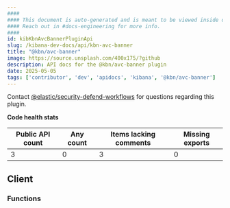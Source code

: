```yaml
---
####
#### This document is auto-generated and is meant to be viewed inside our experimental, new docs system.
#### Reach out in #docs-engineering for more info.
####
id: kibKbnAvcBannerPluginApi
slug: /kibana-dev-docs/api/kbn-avc-banner
title: "@kbn/avc-banner"
image: https://source.unsplash.com/400x175/?github
description: API docs for the @kbn/avc-banner plugin
date: 2025-05-05
tags: ['contributor', 'dev', 'apidocs', 'kibana', '@kbn/avc-banner']
---
```




Contact [@elastic/security-defend-workflows](https://github.com/orgs/elastic/teams/security-defend-workflows) for questions regarding this plugin.

**Code health stats**

| Public API count  | Any count | Items lacking comments | Missing exports |
|-------------------|-----------|------------------------|-----------------|
| 3 | 0 | 3 | 0 |

## Client

### Functions
<DocDefinitionList data={kbnAvcBannerObj.client.functions}/>

